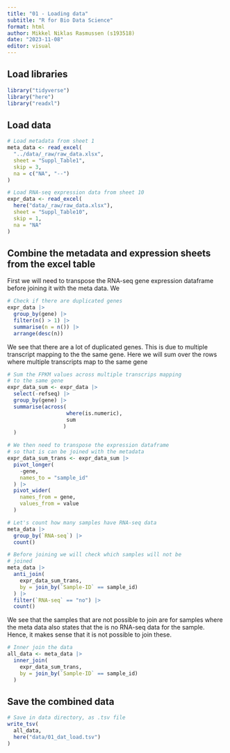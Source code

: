 ---
title: "01 - Loading data"
subtitle: "R for Bio Data Science"
format: html
author: Mikkel Niklas Rasmussen (s193518)
date: "2023-11-08"
editor: visual
---

## Load libraries

```{r}
library("tidyverse")
library("here")
library("readxl")
```

## Load data

```{r}
# Load metadata from sheet 1
meta_data <- read_excel(
  "../data/_raw/raw_data.xlsx",
  sheet = "Suppl_Table1",
  skip = 3,
  na = c("NA", "--")
)

# Load RNA-seq expression data from sheet 10
expr_data <- read_excel(
  here("data/_raw/raw_data.xlsx"),
  sheet = "Suppl_Table10",
  skip = 1,
  na = "NA"
)
```

## Combine the metadata and expression sheets from the excel table

First we will need to transpose the RNA-seq gene expression dataframe before joining it with the meta data. We

```{r}
# Check if there are duplicated genes
expr_data |>
  group_by(gene) |>
  filter(n() > 1) |>
  summarise(n = n()) |>
  arrange(desc(n))
```

We see that there are a lot of duplicated genes. This is due to multiple transcript mapping to the the same gene. Here we will sum over the rows where multiple transcripts map to the same gene

```{r}
# Sum the FPKM values across multiple transcrips mapping
# to the same gene
expr_data_sum <- expr_data |>
  select(-refseq) |>
  group_by(gene) |>
  summarise(across(
                   where(is.numeric),
                   sum
                  )
  )

# We then need to transpose the expression dataframe
# so that is can be joined with the metadata
expr_data_sum_trans <- expr_data_sum |>
  pivot_longer(
    -gene,
    names_to = "sample_id"
  ) |>
  pivot_wider(
    names_from = gene, 
    values_from = value
  )

# Let's count how many samples have RNA-seq data
meta_data |>
  group_by(`RNA-seq`) |>
  count()

# Before joining we will check which samples will not be
# joined
meta_data |>
  anti_join(
    expr_data_sum_trans,
    by = join_by(`Sample-ID` == sample_id)
  ) |>
  filter(`RNA-seq` == "no") |>
  count()
```

We see that the samples that are not possible to join are for samples where the meta data also states that the is no RNA-seq data for the sample. Hence, it makes sense that it is not possible to join these.

```{r}
# Inner join the data
all_data <- meta_data |>
  inner_join(
    expr_data_sum_trans, 
    by = join_by(`Sample-ID` == sample_id)
  )
```

## Save the combined data

```{r}
# Save in data directory, as .tsv file
write_tsv(
  all_data, 
  here("data/01_dat_load.tsv")
)
```
